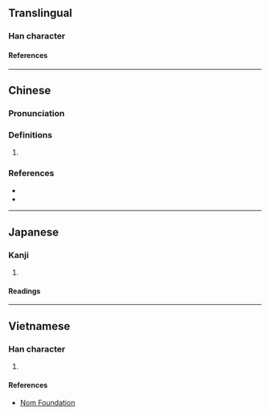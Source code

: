 {{also|嫒}}
{{character info/new}}
==Translingual==

===Han character===
{{Han char|rn=38|rad=女|as=13|sn=16|four=42447|canj=VBBE|ids=⿰女愛}}

====References====
{{Han ref|kx=0272.251|dkj=06807|hdz=21084.150|uh=5B21}}

----

==Chinese==
{{zh-forms|s=嫒}}

===Pronunciation===
{{zh-pron
|m=ài
|c=oi3
|cat=
}}

===Definitions===
{{zh-hanzi}}

# {{zh-only|令嬡|dot=,}} {{zh-alt-form|令愛|[[your]] [[daughter]]|nocap=y}}

===References===
* {{R:twedu|B00714}}
* {{R:yue:Hanzi}}

----

==Japanese==

===Kanji===
{{ja-kanji|grade=|rs=女13}}

# {{rfdef|ja|sort=女13}}

====Readings====
{{ja-readings
|on=あい
}}

----

==Vietnamese==

===Han character===
{{vi-readings|rs=女13|reading=ái}}

# {{rfdef|vi|sort=女13}}

====References====
* [http://nomfoundation.org/common/nom_details.php?codepoint=5b21 Nom Foundation]
